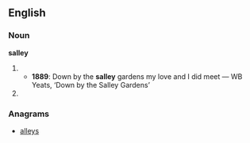 ==English==
===Noun===
'''salley'''

# {{obsolete spelling of|[[sallow]]}}
#*'''1889''': Down by the '''salley''' gardens my love and I did meet — WB Yeats, ‘Down by the Salley Gardens’
# {{obsolete spelling of|[[sally]]}}

===Anagrams===
* [[alleys#English|alleys]]
